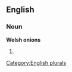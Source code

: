
==English==

===Noun===
'''Welsh onions'''

# {{plural of|[[Welsh onion]]}}

[[Category:English plurals]]